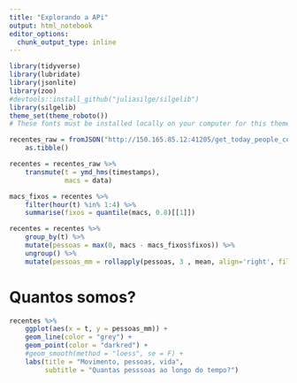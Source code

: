 ```yaml
---
title: "Explorando a APi"
output: html_notebook
editor_options: 
  chunk_output_type: inline
---
```


```r
library(tidyverse)
library(lubridate)
library(jsonlite)
library(zoo)
#devtools::install_github("juliasilge/silgelib")
library(silgelib)
theme_set(theme_roboto())
# These fonts must be installed locally on your computer for this theme to work: https://fonts.google.com/specimen/Roboto+Condensed and https://fonts.google.com/specimen/Roboto. 
```

```r
recentes_raw = fromJSON("http://150.165.85.12:41205/get_today_people_count") %>% 
    as.tibble() 

recentes = recentes_raw %>% 
    transmute(t = ymd_hms(timestamps), 
              macs = data)
```

```r
macs_fixos = recentes %>% 
    filter(hour(t) %in% 1:4) %>% 
    summarise(fixos = quantile(macs, 0.8)[[1]])

recentes = recentes %>% 
    group_by(t) %>% 
    mutate(pessoas = max(0, macs - macs_fixos$fixos)) %>% 
    ungroup() %>% 
    mutate(pessoas_mm = rollapply(pessoas, 3 , mean, align='right', fill=NA))

```

# Quantos somos?

```r
recentes %>% 
    ggplot(aes(x = t, y = pessoas_mm)) + 
    geom_line(color = "grey") + 
    geom_point(color = "darkred") + 
    #geom_smooth(method = "loess", se = F) + 
    labs(title = "Movimento, pessoas, vida",
         subtitle = "Quantas pesssoas ao longo do tempo?") 
```


```r

```
